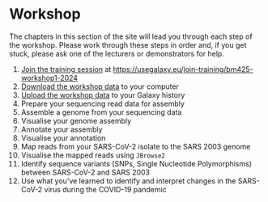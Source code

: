 # Workshop {#sec-workshop .unnumbered}

The chapters in this section of the site will lead you through each step of the workshop. Please work through these steps in order and, if you get stuck, please ask one of the lecturers or demonstrators for help.

1. [Join the training session](join-session.qmd) at [https://usegalaxy.eu/join-training/bm425-workshop1-2024](https://usegalaxy.eu/join-training/bm425-workshop1-2024)
2. [Download the workshop data](download-data.qmd) to your computer
3. [Upload the workshop data](upload-data.qmd) to your Galaxy history
4. Prepare your sequencing read data for assembly
5. Assemble a genome from your sequencing data
6. Visualise your genome assembly
7. Annotate your assembly
8. Visualise your annotation
9. Map reads from your SARS-CoV-2 isolate to the SARS 2003 genome
10. Visualise the mapped reads using `JBrowse2`
11. Identify sequence variants (SNPs, Single Nucleotide Polymorphisms) between SARS-CoV-2 and SARS 2003
12. Use what you've learned to identify and interpret changes in the SARS-CoV-2 virus during the COVID-19 pandemic

